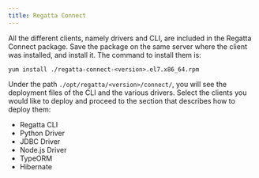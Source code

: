 ---
title: Regatta Connect
---

All the different clients, namely drivers and CLI, are included in the Regatta Connect package. Save the package on the same server where the client was installed, and install it. The command to install them is:

```
yum install ./regatta-connect-<version>.el7.x86_64.rpm
```

Under the path `./opt/regatta/<version>/connect/`, you will see the deployment files of the CLI and the various drivers. Select the clients you would like to deploy and proceed to the section that describes how to deploy them:

- Regatta CLI
- Python Driver
- JDBC Driver
- Node.js Driver
- TypeORM
- Hibernate

